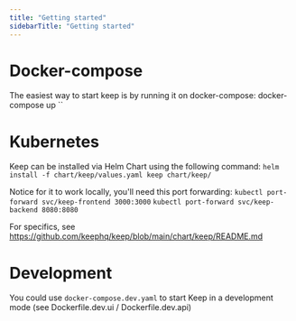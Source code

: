 ```yaml
---
title: "Getting started"
sidebarTitle: "Getting started"
---
```


# Docker-compose
The easiest way to start keep is by running it on docker-compose:
docker-compose up
``

# Kubernetes
Keep can be installed via Helm Chart using the following command:
`helm install -f chart/keep/values.yaml keep chart/keep/`

Notice for it to work locally, you'll need this port forwarding:
`kubectl port-forward svc/keep-frontend 3000:3000`
`kubectl port-forward svc/keep-backend 8080:8080`

For specifics, see https://github.com/keephq/keep/blob/main/chart/keep/README.md

# Development
You could use `docker-compose.dev.yaml` to start Keep in a development mode (see Dockerfile.dev.ui / Dockerfile.dev.api)
